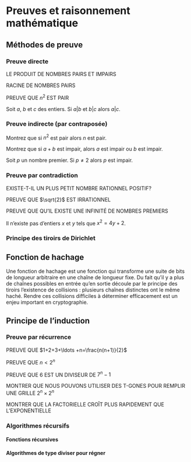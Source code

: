 # Preuves et raisonnement mathématique

## Méthodes de preuve

### Preuve directe

:::{#exm-produit-nombres-pairs-impairs}
LE PRODUIT DE NOMBRES PAIRS ET IMPAIRS
:::

:::{#exm-racines-nombres-pairs}
RACINE DE NOMBRES PAIRS
:::

:::{#exm-n2-pair}
PREUVE QUE $n^2$ EST PAIR
:::

:::{#exm-a-divise-b-divise-c}
Soit $a$, $b$ et $c$ des entiers. Si $a|b$ et  $b|c$ alors $a|c$.
:::

### Preuve indirecte (par contraposée)

:::{#exm-n2-pair-alors-n-pair}
Montrez que si $n^2$ est pair alors $n$ est pair.
:::

:::{#exm-aplusb-impair-a-b-impair}
Montrez que si $a+b$ est impair, alors $a$ est impair ou $b$ est impair.
:::

:::{#exm-nombre-premier-impair}
Soit $p$ un nombre premier. Si $p\neq 2$ alors $p$ est impair.
:::

### Preuve par contradiction

:::{#exm-plus-petit-nombre-rationnel}
EXISTE-T-IL UN PLUS PETIT NOMBRE RATIONNEL POSITIF?
:::

:::{#exm-sqrt2-irrationnel}
PREUVE QUE $\sqrt{2}$ EST IRRATIONNEL
:::

:::{#exm-infinite-nombres-premiers}
PREUVE QUE QU'IL EXISTE UNE INFINITÉ DE NOMBRES PREMIERS
:::

:::{#exm-pas-entiers-equation}
Il n'existe pas d'entiers $x$ et $y$ tels que $x^2=4y+2$.
:::

### Principe des tiroirs de Dirichlet

:::{#exm-fonction-hachage}

## Fonction de hachage

Une fonction de hachage est une fonction qui transforme une suite de bits de longueur arbitraire en une chaîne de longueur fixe. Du fait qu'il y a plus de chaînes possibles en entrée qu'en sortie découle par le principe des tiroirs l'existence de collisions : plusieurs chaînes distinctes ont le même haché. Rendre ces collisions difficiles à déterminer efficacement est un enjeu important en cryptographie.

:::

## Principe de l'induction

### Preuve par récurrence

:::{#exm-somme-n-premiers-entiers}
PREUVE QUE $1+2+3+\ldots +n=\frac{n(n+1)}{2}$
:::

:::{#exm-n-plus-petit-2n}
PREUVE QUE $n<2^n$
:::

:::{#exm-6-divise-7n-1}
PREUVE QUE 6 EST UN DIVISEUR DE $7^n-1$
:::

:::{#exm-space-filling-shapes}
MONTRER QUE NOUS POUVONS UTILISER DES T-GONES POUR REMPLIR UNE GRILLE $2^n \times 2^n$
:::

:::{#exm-exponential-vs-factorial}
MONTRER QUE LA FACTORIELLE CROÎT PLUS RAPIDEMENT QUE L'EXPONENTIELLE
:::

### Algorithmes récursifs

#### Fonctions récursives

#### Algorithmes de type diviser pour régner